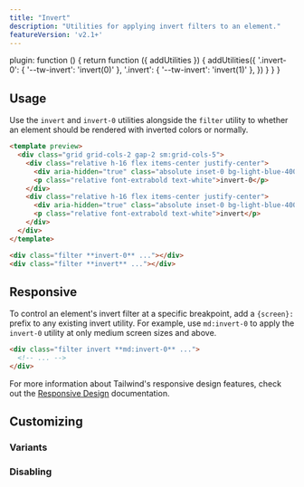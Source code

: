 ```yaml
---
title: "Invert"
description: "Utilities for applying invert filters to an element."
featureVersion: 'v2.1+'
---
```



  plugin: function () {
    return function ({ addUtilities }) {
      addUtilities({
        '.invert-0': { '--tw-invert': 'invert(0)' },
        '.invert': { '--tw-invert': 'invert(1)' },
      })
    }
  }
}

## Usage

Use the `invert` and `invert-0` utilities alongside the `filter` utility to whether an element should be rendered with inverted colors or normally.

```html lightBlue
<template preview>
  <div class="grid grid-cols-2 gap-2 sm:grid-cols-5">
    <div class="relative h-16 flex items-center justify-center">
      <div aria-hidden="true" class="absolute inset-0 bg-light-blue-400 rounded-md filter invert-0"></div>
      <p class="relative font-extrabold text-white">invert-0</p>
    </div>
    <div class="relative h-16 flex items-center justify-center">
      <div aria-hidden="true" class="absolute inset-0 bg-light-blue-400 rounded-md filter invert"></div>
      <p class="relative font-extrabold text-white">invert</p>
    </div>
  </div>
</template>

<div class="filter **invert-0** ..."></div>
<div class="filter **invert** ..."></div>
```

## Responsive

To control an element's invert filter at a specific breakpoint, add a `{screen}:` prefix to any existing invert utility. For example, use `md:invert-0` to apply the `invert-0` utility at only medium screen sizes and above.

```html
<div class="filter invert **md:invert-0** ...">
  <!-- ... -->
</div>
```

For more information about Tailwind's responsive design features, check out the [Responsive Design](/docs/responsive-design) documentation.

## Customizing

### Variants

<Variants plugin="invert" name="invert" />

### Disabling

<Disabling plugin="invert" name="invert" />
